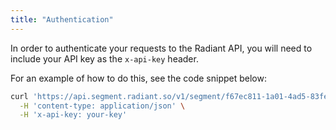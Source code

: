 ```yaml
---
title: "Authentication"
---
```


In order to authenticate your requests to the Radiant API, you will need to include your API key as the `x-api-key` header. 

For an example of how to do this, see the code snippet below:

```bash
curl 'https://api.segment.radiant.so/v1/segment/f67ec811-1a01-4ad5-83fe-0d743912b138' \
  -H 'content-type: application/json' \
  -H 'x-api-key: your-key'
```